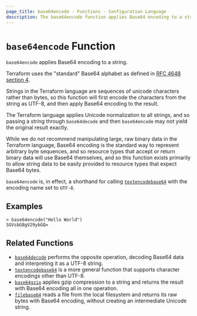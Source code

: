 ```yaml
---
page_title: base64encode - Functions - Configuration Language
description: The base64encode function applies Base64 encoding to a string.
---
```


# `base64encode` Function

`base64encode` applies Base64 encoding to a string.

Terraform uses the "standard" Base64 alphabet as defined in
[RFC 4648 section 4](https://tools.ietf.org/html/rfc4648#section-4).

Strings in the Terraform language are sequences of unicode characters rather
than bytes, so this function will first encode the characters from the string
as UTF-8, and then apply Base64 encoding to the result.

The Terraform language applies Unicode normalization to all strings, and so
passing a string through `base64decode` and then `base64encode` may not yield
the original result exactly.

While we do not recommend manipulating large, raw binary data in the Terraform
language, Base64 encoding is the standard way to represent arbitrary byte
sequences, and so resource types that accept or return binary data will use
Base64 themselves, and so this function exists primarily to allow string
data to be easily provided to resource types that expect Base64 bytes.

`base64encode` is, in effect, a shorthand for calling
[`textencodebase64`](/terraform/language/reference/functions/textencodebase64) with the encoding name set to
`UTF-8`.

## Examples

```
> base64encode("Hello World")
SGVsbG8gV29ybGQ=
```

## Related Functions

* [`base64decode`](/terraform/language/reference/functions/base64decode) performs the opposite operation,
  decoding Base64 data and interpreting it as a UTF-8 string.
* [`textencodebase64`](/terraform/language/reference/functions/textencodebase64) is a more general function that
  supports character encodings other than UTF-8.
* [`base64gzip`](/terraform/language/reference/functions/base64gzip) applies gzip compression to a string
  and returns the result with Base64 encoding all in one operation.
* [`filebase64`](/terraform/language/reference/functions/filebase64) reads a file from the local filesystem
  and returns its raw bytes with Base64 encoding, without creating an
  intermediate Unicode string.
